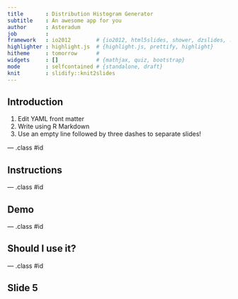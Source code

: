 ```yaml
---
title       : Distribution Histogram Generator
subtitle    : An awesome app for you
author      : Asteradum
job         : 
framework   : io2012        # {io2012, html5slides, shower, dzslides, ...}
highlighter : highlight.js  # {highlight.js, prettify, highlight}
hitheme     : tomorrow      # 
widgets     : []            # {mathjax, quiz, bootstrap}
mode        : selfcontained # {standalone, draft}
knit        : slidify::knit2slides
---
```


## Introduction

1. Edit YAML front matter
2. Write using R Markdown
3. Use an empty line followed by three dashes to separate slides!

--- .class #id 

## Instructions

--- .class #id 

## Demo

--- .class #id 

## Should I use it?

--- .class #id 

## Slide 5




